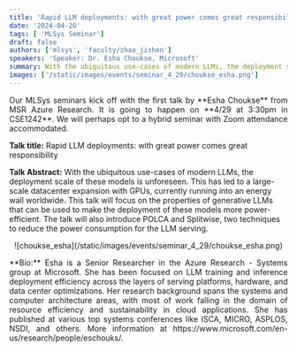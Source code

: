 ```yaml
---
title: 'Rapid LLM deployments: with great power comes great responsibility'
date: '2024-04-20'
tags: [ 'MLSys Seminar']
draft: false
authors: ['mlsys', 'faculty/zhao_jishen']
speakers: 'Speaker: Dr. Esha Choukse, Microsoft'
summary: With the ubiquitous use-cases of modern LLMs, the deployment scale of these models is unforeseen. This has led to a large-scale datacenter expansion with GPUs, currently running into an energy wall worldwide. This talk will focus on the properties of generative LLMs that can be used to make the deployment of these models more power-efficient. The talk will also introduce POLCA and Splitwise, two techniques to reduce the power consumption for the LLM serving.
images: ['/static/images/events/seminar_4_29/choukse_esha.png']
---
```


<p align="justify">
Our MLSys seminars kick off with the first talk by **Esha Choukse** from MSR Azure Research. It is going to happen on **4/29 at 3:30pm in CSE1242**. We will perhaps opt to a hybrid seminar with Zoom attendance accommodated.

**Talk title:** Rapid LLM deployments: with great power comes great responsibility

**Talk Abstract:** With the ubiquitous use-cases of modern LLMs, the deployment scale of these models is unforeseen. This has led to a large-scale datacenter expansion with GPUs, currently running into an energy wall worldwide. This talk will focus on the properties of generative LLMs that can be used to make the deployment of these models more power-efficient. The talk will also introduce POLCA and Splitwise, two techniques to reduce the power consumption for the LLM serving.
</p>

<center>
![choukse_esha](/static/images/events/seminar_4_29/choukse_esha.png)
</center>

<p align="justify">
**Bio:** Esha is a  Senior Researcher in the Azure Research - Systems group at Microsoft. She has been focused on LLM training and inference deployment efficiency across the layers of serving platforms, hardware, and data center optimizations. Her research background spans the systems and computer architecture areas, with most of work falling in the domain of resource efficiency and sustainability in cloud applications. She has published at various top systems conferences like ISCA, MICRO, ASPLOS, NSDI, and others. More information at https://www.microsoft.com/en-us/research/people/eschouks/. 
</p>